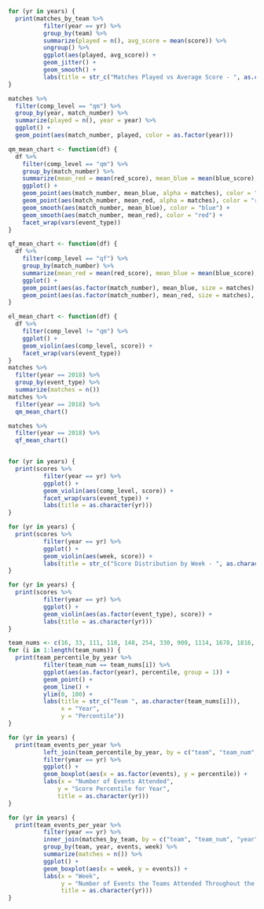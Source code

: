 ```r
for (yr in years) {
  print(matches_by_team %>%
          filter(year == yr) %>%
          group_by(team) %>%
          summarize(played = n(), avg_score = mean(score)) %>%
          ungroup() %>%
          ggplot(aes(played, avg_score)) +
          geom_jitter() +
          geom_smooth() +
          labs(title = str_c("Matches Played vs Average Score - ", as.character(yr))))
}
```

```r
matches %>%
  filter(comp_level == "qm") %>%
  group_by(year, match_number) %>%
  summarize(played = n(), year = year) %>%
  ggplot() +
  geom_point(aes(match_number, played, color = as.factor(year)))
```

```r
qm_mean_chart <- function(df) {
  df %>%
    filter(comp_level == "qm") %>%
    group_by(match_number) %>%
    summarize(mean_red = mean(red_score), mean_blue = mean(blue_score), matches = n(), event_type = event_type) %>%
    ggplot() +
    geom_point(aes(match_number, mean_blue, alpha = matches), color = "blue") +
    geom_point(aes(match_number, mean_red, alpha = matches), color = "red") +
    geom_smooth(aes(match_number, mean_blue), color = "blue") +
    geom_smooth(aes(match_number, mean_red), color = "red") +
    facet_wrap(vars(event_type))
}

qf_mean_chart <- function(df) {
  df %>%
    filter(comp_level == "qf") %>%
    group_by(match_number) %>%
    summarize(mean_red = mean(red_score), mean_blue = mean(blue_score), matches = n(), event_type = event_type) %>%
    ggplot() +
    geom_point(aes(as.factor(match_number), mean_blue, size = matches), color = "blue") +
    geom_point(aes(as.factor(match_number), mean_red, size = matches), color = "red")
}

el_mean_chart <- function(df) {
  df %>%
    filter(comp_level != "qm") %>%
    ggplot() +
    geom_violin(aes(comp_level, score)) +
    facet_wrap(vars(event_type))
}
matches %>%
  filter(year == 2018) %>%
  group_by(event_type) %>%
  summarize(matches = n())
matches %>%
  filter(year == 2018) %>%
  qm_mean_chart()

matches %>%
  filter(year == 2018) %>%
  qf_mean_chart()


for (yr in years) {
  print(scores %>%
          filter(year == yr) %>%
          ggplot() +
          geom_violin(aes(comp_level, score)) +
          facet_wrap(vars(event_type)) +
          labs(title = as.character(yr)))
}

```


```r
for (yr in years) {
  print(scores %>%
          filter(year == yr) %>%
          ggplot() +
          geom_violin(aes(week, score)) +
          labs(title = str_c("Score Distribution by Week - ", as.character(yr))))
}
```

```r
for (yr in years) {
  print(scores %>%
          filter(year == yr) %>%
          ggplot() +
          geom_violin(aes(as.factor(event_type), score)) +
          labs(title = as.character(yr)))
}
```

```r
team_nums <- c(16, 33, 111, 118, 148, 254, 330, 900, 1114, 1678, 1816, 2052, 2056, 2220, 2846, 2855, 3130, 4536, 5172, 5434)
for (i in 1:length(team_nums)) {
  print(team_percentile_by_year %>%
          filter(team_num == team_nums[i]) %>%
          ggplot(aes(as.factor(year), percentile, group = 1)) +
          geom_point() +
          geom_line() +
          ylim(0, 100) +
          labs(title = str_c("Team ", as.character(team_nums[i])),
               x = "Year",
               y = "Percentile"))
}
```

```r
for (yr in years) {
  print(team_events_per_year %>%
          left_join(team_percentile_by_year, by = c("team", "team_num", "year")) %>%
          filter(year == yr) %>%
          ggplot() +
          geom_boxplot(aes(x = as.factor(events), y = percentile)) +
          labs(x = "Number of Events Attended",
              y = "Score Percentile for Year",
              title = as.character(yr)))
}
```

```r
for (yr in years) {
  print(team_events_per_year %>%
          filter(year == yr) %>%
          inner_join(matches_by_team, by = c("team", "team_num", "year")) %>%
          group_by(team, year, events, week) %>%
          summarize(matches = n()) %>%
          ggplot() +
          geom_boxplot(aes(x = week, y = events)) +
          labs(x = "Week",
               y = "Number of Events the Teams Attended Throughout the Year",
               title = as.character(yr)))
}
```
